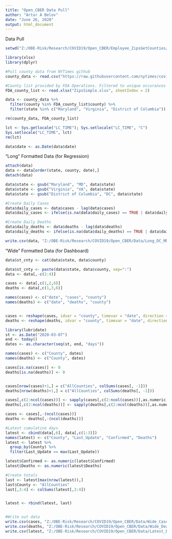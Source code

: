 ---
title: "Open_CBER Data Pull"
author: "Artur A Belov"
date: "June 26, 2020"
output: html_document
---


Data Pull

```{r}

setwd("Z:/OBE-Risk/Research/COVID19/Open_CBER/Employee_ZipsGetCounties/")

library(xlsx)
library(dplyr)

#Pull county data from NYTimes github
county_data <- read.csv("https://raw.githubusercontent.com/nytimes/covid-19-data/master/us-counties.csv", stringsAsFactors = FALSE)

#County list provided by FDA Operations. Filtered to unique occurances of county names reporting to White Oak
FDA_county_list <- read.xlsx("ZipsSimple.xlsx", sheetIndex = 2)

data <- county_data %>%
  filter(county %in% FDA_county_list$county) %>%
  filter(state %in% c("Maryland", "Virginia", "District of Columbia"))

rm(county_data, FDA_county_list)

lct <- Sys.getlocale("LC_TIME"); Sys.setlocale("LC_TIME", "C")
Sys.setlocale("LC_TIME", lct)
rm(lct)

data$date <- as.Date(data$date)

```


"Long" Formatted Data (for Regression)

```{r}

attach(data)
data <- data[order(state, county, date),]
detach(data)

data$state <- gsub("Maryland", "MD", data$state)  
data$state <- gsub("Virginia", "VA", data$state) 
data$state <- gsub("District of Columbia", "DC", data$state) 

#Create Daily Cases
data$daily_cases <- data$cases - lag(data$cases)
data$daily_cases <- ifelse(is.na(data$daily_cases) == TRUE | data$daily_cases <0, 0, data$daily_cases)

#Create Daily Deaths
data$daily_deaths <- data$deaths - lag(data$deaths)
data$daily_deaths <- ifelse(is.na(data$daily_deaths) == TRUE | data$daily_deaths <0, data$deaths, data$daily_deaths)

write.csv(data, "Z:/OBE-Risk/Research/COVID19/Open_CBER/Data/Long_DC_MD_VA.csv", row.names = F)

```


"Wide" Formatted Data (for Dashboard)

```{r}

data$st_cnty <- cat(data$state, data$county)

data$st_cnty <- paste(data$state, data$county, sep=":")
data <- data[,-c(2:4)]

cases <- data[,c(1,2,6)]
deaths <- data[,c(1,3,6)]

names(cases) <- c("date", "cases", "county")
names(deaths) <- c("date", "deaths", "county")


cases <- reshape(cases, idvar = "county", timevar = "date", direction = "wide")
deaths <- reshape(deaths, idvar = "county", timevar = "date", direction = "wide")

library(lubridate)
st <- as.Date("2020-03-07")
end <- today()
dates <- as.character(seq(st, end, "days"))

names(cases) <- c("County", dates)
names(deaths) <- c("County", dates)

cases[is.na(cases)] <- 0
deaths[is.na(deaths)] <- 0


cases[nrow(cases)+1,] = c("AllCounties", colSums(cases[, -1]))
deaths[nrow(deaths)+1,] = c("AllCounties", colSums(deaths[, -1]))

cases[,c(2:ncol(cases))] <- sapply(cases[,c(2:ncol(cases))],as.numeric)
deaths[,c(2:ncol(deaths))] <- sapply(deaths[,c(2:ncol(deaths))],as.numeric)

cases <- cases[,-(ncol(cases))]
deaths <- deaths[,-(ncol(deaths))]

#Latest cumulative days
latest <- cbind(data[,6], data[,c(1:3)])
names(latest) <- c("County", "Last_Update", "Confirmed", "Deaths")
latest <- latest %>%
  group_by(County) %>%
  filter(Last_Update == max(Last_Update))

latest$Confirmed <- as.numeric(latest$Confirmed)
latest$Deaths <- as.numeric(latest$Deaths)

#Create totals
last <- latest[max(nrow(latest)),]
last$County <- "AllCounties"
last[,3:4] <- colSums(latest[,3:4])


latest <- rbind(latest, last) 


#Write out data
write.csv(cases, "Z:/OBE-Risk/Research/COVID19/Open_CBER/Data/Wide_Cases_DC_MD_VA.csv", row.names = F)
write.csv(deaths, "Z:/OBE-Risk/Research/COVID19/Open_CBER/Data/Wide_Deaths_DC_MD_VA.csv", row.names = F)
write.csv(latest, "Z:/OBE-Risk/Research/COVID19/Open_CBER/Data/Latest_DC_MD_VA.csv", row.names = F)


```


